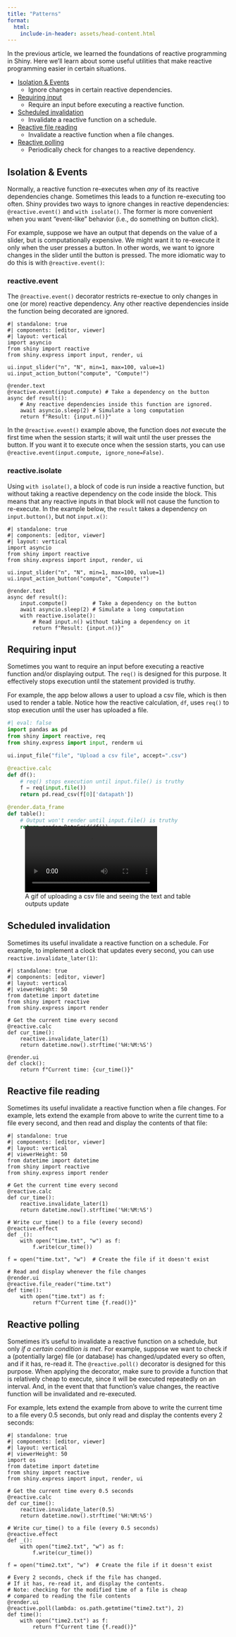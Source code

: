 ```yaml
---
title: "Patterns"
format:
  html:
    include-in-header: assets/head-content.html
---
```


In the previous article, we learned the foundations of reactive programming in Shiny.
Here we'll learn about some useful utilities that make reactive programming easier in certain situations.

* [Isolation & Events](#isolate-events)
  * Ignore changes in certain reactive dependencies.
* [Requiring input](#req)
  * Require an input before executing a reactive function.
* [Scheduled invalidation](#invalidate-later)
  * Invalidate a reactive function on a schedule.
* [Reactive file reading](#file)
  * Invalidate a reactive function when a file changes.
* [Reactive polling](#poll)
  * Periodically check for changes to a reactive dependency.


## Isolation & Events {#isolate-events}

Normally, a reactive function re-executes when _any_ of its reactive dependencies change.
Sometimes this leads to a function re-executing too often. Shiny provides two ways to ignore changes in reactive dependencies: `@reactive.event()` and `with isolate()`.
The former is more convenient when you want "event-like" behavior (i.e., do something on button click).

For example, suppose we have an output that depends on the value of a slider, but is computationally expensive.
We might want it to re-execute it only when the user presses a button.
In other words, we want to ignore changes in the slider until the button is pressed.
The more idiomatic way to do this is with `@reactive.event()`:

::: {.panel-tabset .panel-underline .border-0 .p-0 .justify-content-center}

### reactive.event

The `@reactive.event()` decorator restricts re-exectue to only changes in one (or more) reactive dependency. Any other reactive dependencies inside the function being decorated are ignored.

```shinylive-python
#| standalone: true
#| components: [editor, viewer]
#| layout: vertical
import asyncio
from shiny import reactive
from shiny.express import input, render, ui

ui.input_slider("n", "N", min=1, max=100, value=1)
ui.input_action_button("compute", "Compute!")

@render.text
@reactive.event(input.compute) # Take a dependency on the button
async def result():
    # Any reactive dependencies inside this function are ignored.
    await asyncio.sleep(2) # Simulate a long computation
    return f"Result: {input.n()}"
```

:::{.callout-note}
In the `@reactive.event()` example above, the function does _not_ execute the first time when the session starts; it will wait until the user presses the button.
If you want it to execute once when the session starts, you can use `@reactive.event(input.compute, ignore_none=False)`.
:::

### reactive.isolate

Using `with isolate()`, a block of code is run inside a reactive function, but without taking a reactive dependency on the code inside the block.
This means that any reactive inputs in that block will not cause the function to re-execute.
In the example below, the `result` takes a dependency on `input.button()`, but not `input.x()`:

```shinylive-python
#| standalone: true
#| components: [editor, viewer]
#| layout: vertical
import asyncio
from shiny import reactive
from shiny.express import input, render, ui

ui.input_slider("n", "N", min=1, max=100, value=1)
ui.input_action_button("compute", "Compute!")

@render.text
async def result():
    input.compute()        # Take a dependency on the button
    await asyncio.sleep(2) # Simulate a long computation
    with reactive.isolate():
        # Read input.n() without taking a dependency on it
        return f"Result: {input.n()}"
```

:::


## Requiring input {#req}

Sometimes you want to require an input before executing a reactive function and/or displaying output. The `req()` is designed for this purpose. It effectively stops execution until the statement provided is truthy.

For example, the app below allows a user to upload a csv file, which is then used to render a table.
Notice how the reactive calculation, `df`, uses `req()` to stop execution until the user has uploaded a file.


::: {data-shinylive="https://shinylive.io/py/editor/#code=NobwRAdghgtgpmAXGKAHVA6VBPMAaMAYwHsIAXOcpMASxlWICcyACVKCAEygGcXe2nADoQAZo2IwWPABY0I2FnQbMWjOFEJkaANzh41lTnEYH1ARwMBXGiPGTpchRjgAPVOp59lTVvNRWZCIiNhj+gQD6ojQANnAAFEJg0XFJBkkAqqgxxFCc-CyEPDosKXBp-ISEcKhkALxJGEU6SQCUwRAAAuqa2npNUDGEIsaiLJyi8a2IIixzpSx1hubx4WQYZVPtEPOGZFaMO6icGD2cEc3xosAADAC6wADk3GRoUGQyj3fbIt1GJhgKK4glw4GMgWQpjMdvN1PtDqUkgBBFggCZTDCyNBwW53AC+rjRk1amJk2OAAEZ8eN3lBxLBymAOn9QYwMC8oFFGAyRmCWK8AEZxKGzWFweE7dSsjAAEVpAHFGDROPF0a1WmA8XcgA"}

```python
#| eval: false
import pandas as pd
from shiny import reactive, req
from shiny.express import input, renderm ui

ui.input_file("file", "Upload a csv file", accept=".csv")

@reactive.calc
def df():
    # req() stops execution until input.file() is truthy
    f = req(input.file())
    return pd.read_csv(f[0]['datapath'])

@render.data_frame
def table():
    # Output won't render until input.file() is truthy
    return render.DataGrid(df())
```
:::

![A gif of uploading a csv file and seeing the text and table outputs update](assets/file-upload.mp4){class="img-fluid shadow rounded" style="margin-top: -1.5rem;"}


## Scheduled invalidation {#invalidate-later}

Sometimes its useful invalidate a reactive function on a schedule.
For example, to implement a clock that updates every second, you can use `reactive.invalidate_later(1)`:

```shinylive-python
#| standalone: true
#| components: [editor, viewer]
#| layout: vertical
#| viewerHeight: 50
from datetime import datetime
from shiny import reactive
from shiny.express import render

# Get the current time every second
@reactive.calc
def cur_time():
    reactive.invalidate_later(1)
    return datetime.now().strftime('%H:%M:%S')

@render.ui
def clock():
    return f"Current time: {cur_time()}"
```


## Reactive file reading {#file}

Sometimes its useful invalidate a reactive function when a file changes.
For example, lets extend the example from above to write the current time to a file every second, and then read and display the contents of that file:

```shinylive-python
#| standalone: true
#| components: [editor, viewer]
#| layout: vertical
#| viewerHeight: 50
from datetime import datetime
from shiny import reactive
from shiny.express import render

# Get the current time every second
@reactive.calc
def cur_time():
    reactive.invalidate_later(1)
    return datetime.now().strftime('%H:%M:%S')

# Write cur_time() to a file (every second)
@reactive.effect
def _():
    with open("time.txt", "w") as f:
        f.write(cur_time())

f = open("time.txt", "w")  # Create the file if it doesn't exist

# Read and display whenever the file changes
@render.ui
@reactive.file_reader("time.txt")
def time():
    with open("time.txt") as f:
        return f"Current time {f.read()}"
```

## Reactive polling {#poll}

Sometimes it's useful to invalidate a reactive function on a schedule, but only _if a certain condition is met_.
For example, suppose we want to check if a (potentially large) file (or database) has changed/updated every so often, and if it has, re-read it.
The `@reactive.poll()` decorator is designed for this purpose.
When applying the decorator, make sure to provide a function that is relatively cheap to execute, since it will be executed repeatedly on an interval.
And, in the event that that function's value changes, the reactive function will be invalidated and re-executed.

For example, lets extend the example from above to write the current time to a file every 0.5 seconds, but only read and display the contents every 2 seconds:

```shinylive-python
#| standalone: true
#| components: [editor, viewer]
#| layout: vertical
#| viewerHeight: 50
import os
from datetime import datetime
from shiny import reactive
from shiny.express import input, render, ui

# Get the current time every 0.5 seconds
@reactive.calc
def cur_time():
    reactive.invalidate_later(0.5)
    return datetime.now().strftime('%H:%M:%S')

# Write cur_time() to a file (every 0.5 seconds)
@reactive.effect
def _():
    with open("time2.txt", "w") as f:
        f.write(cur_time())

f = open("time2.txt", "w")  # Create the file if it doesn't exist

# Every 2 seconds, check if the file has changed.
# If it has, re-read it, and display the contents.
# Note: checking for the modified time of a file is cheap
# compared to reading the file contents
@render.ui
@reactive.poll(lambda: os.path.getmtime("time2.txt"), 2)
def time():
    with open("time2.txt") as f:
        return f"Current time {f.read()}"
```
